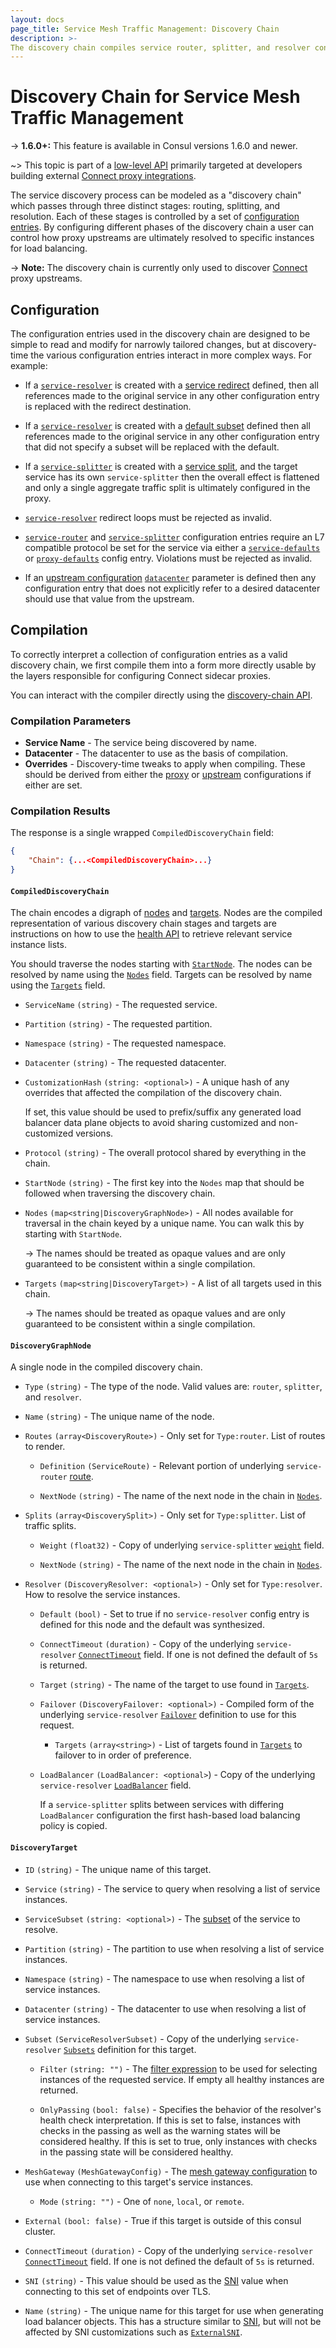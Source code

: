 ```yaml
---
layout: docs
page_title: Service Mesh Traffic Management: Discovery Chain
description: >-
The discovery chain compiles service router, splitter, and resolver configuration entries to direct traffic to specific instances in a service mesh. Learn about compiled discovery chain results, including discovery graph nodes and targets.
---
```


# Discovery Chain for Service Mesh Traffic Management

-> **1.6.0+:** This feature is available in Consul versions 1.6.0 and newer.

~> This topic is part of a [low-level API](/api-docs/discovery-chain)
primarily targeted at developers building external [Connect proxy
integrations](/docs/connect/proxies/integrate).

The service discovery process can be modeled as a "discovery chain" which
passes through three distinct stages: routing, splitting, and resolution. Each
of these stages is controlled by a set of [configuration
entries](/docs/agent/config-entries). By configuring different phases of
the discovery chain a user can control how proxy upstreams are ultimately
resolved to specific instances for load balancing.

-> **Note:** The discovery chain is currently only used to discover
[Connect](/docs/connect) proxy upstreams.

## Configuration

The configuration entries used in the discovery chain are designed to be simple
to read and modify for narrowly tailored changes, but at discovery-time the
various configuration entries interact in more complex ways. For example:

- If a [`service-resolver`](/docs/connect/config-entries/service-resolver)
  is created with a [service
  redirect](/docs/connect/config-entries/service-resolver#service) defined,
  then all references made to the original service in any other configuration
  entry is replaced with the redirect destination.

- If a [`service-resolver`](/docs/connect/config-entries/service-resolver)
  is created with a [default
  subset](/docs/connect/config-entries/service-resolver#defaultsubset)
  defined then all references made to the original service in any other
  configuration entry that did not specify a subset will be replaced with the
  default.

- If a [`service-splitter`](/docs/connect/config-entries/service-splitter)
  is created with a [service
  split](/docs/connect/config-entries/service-splitter#splits), and the target service has its
  own `service-splitter` then the overall effect is flattened and only a single
  aggregate traffic split is ultimately configured in the proxy.

- [`service-resolver`](/docs/connect/config-entries/service-resolver)
  redirect loops must be rejected as invalid.

- [`service-router`](/docs/connect/config-entries/service-router) and
  [`service-splitter`](/docs/connect/config-entries/service-splitter)
  configuration entries require an L7 compatible protocol be set for the
  service via either a
  [`service-defaults`](/docs/connect/config-entries/service-defaults) or
  [`proxy-defaults`](/docs/connect/config-entries/proxy-defaults) config
  entry. Violations must be rejected as invalid.

- If an [upstream
  configuration](/docs/connect/registration/service-registration#upstream-configuration-reference)
  [`datacenter`](/docs/connect/registration/service-registration#datacenter)
  parameter is defined then any configuration entry that does not explicitly
  refer to a desired datacenter should use that value from the upstream.

## Compilation

To correctly interpret a collection of configuration entries as a valid
discovery chain, we first compile them into a form more directly usable by the
layers responsible for configuring Connect sidecar proxies.

You can interact with the compiler directly using the [discovery-chain
API](/api-docs/discovery-chain).

### Compilation Parameters

- **Service Name** - The service being discovered by name.
- **Datacenter** - The datacenter to use as the basis of compilation.
- **Overrides** - Discovery-time tweaks to apply when compiling. These should
  be derived from either the
  [proxy](/docs/connect/registration/service-registration#complete-configuration-example)
  or
  [upstream](/docs/connect/registration/service-registration#upstream-configuration-reference)
  configurations if either are set.

### Compilation Results

The response is a single wrapped `CompiledDiscoveryChain` field:

```json
{
    "Chain": {...<CompiledDiscoveryChain>...}
}
```

#### `CompiledDiscoveryChain`

The chain encodes a digraph of [nodes](#discoverygraphnode) and
[targets](#discoverytarget). Nodes are the compiled representation of various
discovery chain stages and targets are instructions on how to use the [health
API](/api-docs/health#list-nodes-for-connect-capable-service) to retrieve
relevant service instance lists.

You should traverse the nodes starting with [`StartNode`](#startnode). The
nodes can be resolved by name using the [`Nodes`](#nodes) field. Targets can be
resolved by name using the [`Targets`](#targets) field.

- `ServiceName` `(string)` - The requested service.
- `Partition` `(string)` - The requested partition.
- `Namespace` `(string)` - The requested namespace.
- `Datacenter` `(string)` - The requested datacenter.

- `CustomizationHash` `(string: <optional>)` - A unique hash of any overrides
  that affected the compilation of the discovery chain.

  If set, this value should be used to prefix/suffix any generated load
  balancer data plane objects to avoid sharing customized and non-customized
  versions.

- `Protocol` `(string)` - The overall protocol shared by everything in the
  chain.

- `StartNode` `(string)` - The first key into the `Nodes` map that should be
  followed when traversing the discovery chain.

- `Nodes` `(map<string|DiscoveryGraphNode>)` - All nodes available for traversal in
  the chain keyed by a unique name. You can walk this by starting with
  `StartNode`.

  -> The names should be treated as opaque values and are only guaranteed to be
  consistent within a single compilation.

- `Targets` `(map<string|DiscoveryTarget>)` - A list of all targets used in this chain.

  -> The names should be treated as opaque values and are only guaranteed to be
  consistent within a single compilation.

#### `DiscoveryGraphNode`

A single node in the compiled discovery chain.

- `Type` `(string)` - The type of the node. Valid values are: `router`,
  `splitter`, and `resolver`.

- `Name` `(string)` - The unique name of the node.

- `Routes` `(array<DiscoveryRoute>)` - Only set for `Type:router`. List of routes to
  render.

  - `Definition` `(ServiceRoute)` - Relevant portion of underlying
    `service-router`
    [route](/docs/connect/config-entries/service-router#routes).

  - `NextNode` `(string)` - The name of the next node in the chain in [`Nodes`](#nodes).

- `Splits` `(array<DiscoverySplit>)` - Only set for `Type:splitter`. List of traffic
  splits.

  - `Weight` `(float32)` - Copy of underlying `service-splitter`
    [`weight`](/docs/connect/config-entries/service-splitter#weight) field.

  - `NextNode` `(string)` - The name of the next node in the chain in [`Nodes`](#nodes).

- `Resolver` `(DiscoveryResolver: <optional>)` - Only set for `Type:resolver`. How
  to resolve the service instances.

  - `Default` `(bool)` - Set to true if no `service-resolver` config entry is
    defined for this node and the default was synthesized.

  - `ConnectTimeout` `(duration)` - Copy of the underlying `service-resolver`
    [`ConnectTimeout`](/docs/connect/config-entries/service-resolver#connecttimeout)
    field. If one is not defined the default of `5s` is returned.

  - `Target` `(string)` - The name of the target to use found in [`Targets`](#targets).

  - `Failover` `(DiscoveryFailover: <optional>)` - Compiled form of the
    underlying `service-resolver`
    [`Failover`](/docs/connect/config-entries/service-resolver#failover)
    definition to use for this request.

    - `Targets` `(array<string>)` - List of targets found in
      [`Targets`](#targets) to failover to in order of preference.

  - `LoadBalancer` `(LoadBalancer: <optional>`) - Copy of the underlying `service-resolver`
    [`LoadBalancer`](/docs/connect/config-entries/service-resolver#loadbalancer) field.

    If a `service-splitter` splits between services with differing `LoadBalancer` configuration
    the first hash-based load balancing policy is copied.

#### `DiscoveryTarget`

- `ID` `(string)` - The unique name of this target.

- `Service` `(string)` - The service to query when resolving a list of service instances.

- `ServiceSubset` `(string: <optional>)` - The
  [subset](/docs/connect/config-entries/service-resolver#service-subsets) of
  the service to resolve.

- `Partition` `(string)` - The partition to use when resolving a list of service instances.

- `Namespace` `(string)` - The namespace to use when resolving a list of service instances.

- `Datacenter` `(string)` - The datacenter to use when resolving a list of service instances.

- `Subset` `(ServiceResolverSubset)` - Copy of the underlying
  `service-resolver`
  [`Subsets`](/docs/connect/config-entries/service-resolver#subsets)
  definition for this target.

  - `Filter` `(string: "")` - The
    [filter expression](/api-docs/features/filtering) to be used for selecting
    instances of the requested service. If empty all healthy instances are
    returned.

  - `OnlyPassing` `(bool: false)` - Specifies the behavior of the resolver's
    health check interpretation. If this is set to false, instances with checks
    in the passing as well as the warning states will be considered healthy. If
    this is set to true, only instances with checks in the passing state will
    be considered healthy.

- `MeshGateway` `(MeshGatewayConfig)` - The [mesh gateway
  configuration](/docs/connect/gateways/mesh-gateway/service-to-service-traffic-datacenters#connect-proxy-configuration)
  to use when connecting to this target's service instances.

  - `Mode` `(string: "")` - One of `none`, `local`, or `remote`.

- `External` `(bool: false)` - True if this target is outside of this consul cluster.

- `ConnectTimeout` `(duration)` - Copy of the underlying `service-resolver`
  [`ConnectTimeout`](/docs/connect/config-entries/service-resolver#connecttimeout)
  field. If one is not defined the default of `5s` is returned.

- `SNI` `(string)` - This value should be used as the
  [SNI](https://en.wikipedia.org/wiki/Server_Name_Indication) value when
  connecting to this set of endpoints over TLS.

- `Name` `(string)` - The unique name for this target for use when generating
  load balancer objects. This has a structure similar to [SNI](#sni), but will
  not be affected by SNI customizations such as
  [`ExternalSNI`](/docs/connect/config-entries/service-defaults#externalsni).
